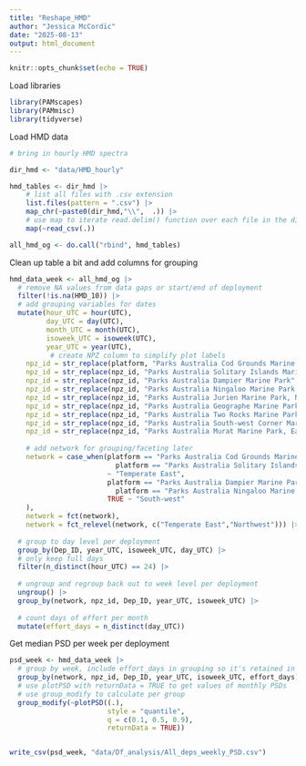 ```yaml
---
title: "Reshape_HMD"
author: "Jessica McCordic"
date: "2025-08-13"
output: html_document
---
```


```r
knitr::opts_chunk$set(echo = TRUE)
```


Load libraries

```r

library(PAMscapes)
library(PAMmisc)
library(tidyverse)

```

Load HMD data

```r

# bring in hourly HMD spectra

dir_hmd <- "data/HMD_hourly"

hmd_tables <- dir_hmd |>
    # list all files with .csv extension
    list.files(pattern = ".csv") |>
    map_chr(~paste0(dir_hmd,"\\",  .)) |>
    # use map to iterate read.delim() function over each file in the directory
    map(~read_csv(.))

all_hmd_og <- do.call("rbind", hmd_tables) 

```


Clean up table a bit and add columns for grouping

```r

hmd_data_week <- all_hmd_og |>
  # remove NA values from data gaps or start/end of deployment
  filter(!is.na(HMD_10)) |> 
  # add grouping variables for dates
  mutate(hour_UTC = hour(UTC),
         day_UTC = day(UTC),
         month_UTC = month(UTC),
         isoweek_UTC = isoweek(UTC),
         year_UTC = year(UTC),
          # create NPZ column to simplify plot labels
    npz_id = str_replace(platform, "Parks Australia Cod Grounds Marine Park", "Cod Grounds"),
    npz_id = str_replace(npz_id, "Parks Australia Solitary Islands Marine Park, West Pimpernel mooring", "Solitary Islands"),
    npz_id = str_replace(npz_id, "Parks Australia Dampier Marine Park", "Dampier"),
    npz_id = str_replace(npz_id, "Parks Australia Ningaloo Marine Park, North mooring", "Ningaloo"),
    npz_id = str_replace(npz_id, "Parks Australia Jurien Marine Park, Northeast mooring", "Jurien"),
    npz_id = str_replace(npz_id, "Parks Australia Geographe Marine Park", "Geographe"),
    npz_id = str_replace(npz_id, "Parks Australia Two Rocks Marine Park, West mooring", "Two Rocks"),
    npz_id = str_replace(npz_id, "Parks Australia South-west Corner Marine Park, South mooring", "South-west Corner"),
    npz_id = str_replace(npz_id, "Parks Australia Murat Marine Park, East mooring", "Murat"),
    
    # add network for grouping/faceting later
    network = case_when(platform == "Parks Australia Cod Grounds Marine Park" | 
                          platform == "Parks Australia Solitary Islands Marine Park, West Pimpernel mooring" 
                        ~ "Temperate East",
                        platform == "Parks Australia Dampier Marine Park" | 
                          platform == "Parks Australia Ningaloo Marine Park, North mooring" ~ "Northwest",
                        TRUE ~ "South-west"
    ),
    network = fct(network),
    network = fct_relevel(network, c("Temperate East","Northwest"))) |>
  
  # group to day level per deployment
  group_by(Dep_ID, year_UTC, isoweek_UTC, day_UTC) |>
  # only keep full days
  filter(n_distinct(hour_UTC) == 24) |>
  
  # ungroup and regroup back out to week level per deployment
  ungroup() |>
  group_by(network, npz_id, Dep_ID, year_UTC, isoweek_UTC) |>
  
  # count days of effort per month
  mutate(effort_days = n_distinct(day_UTC))

```


Get median PSD per week per deployment

```r

psd_week <- hmd_data_week |>
  # group by week, include effort_days in grouping so it's retained in final df
  group_by(network, npz_id, Dep_ID, year_UTC, isoweek_UTC, effort_days) |>  
  # use plotPSD with returnData = TRUE to get values of monthly PSDs
  # use group_modify to calculate per group
  group_modify(~plotPSD((.), 
                        style = "quantile", 
                        q = c(0.1, 0.5, 0.9), 
                        returnData = TRUE))


write_csv(psd_week, "data/Df_analysis/All_deps_weekly_PSD.csv")



```



